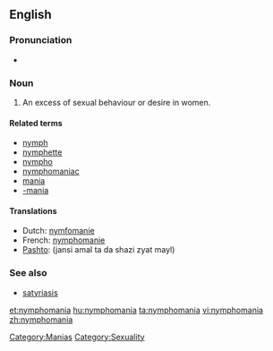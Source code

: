==English==

===Pronunciation===
* {{rhymes|eɪniə}}

===Noun===
{{en-noun|-}}

# An excess of sexual behaviour or desire in women.

====Related terms====
* [[nymph]]
* [[nymphette]]
* [[nympho]]
* [[nymphomaniac]]
* [[mania]]
* [[-mania]]

====Translations====
* Dutch: [[nymfomanie]] {{f}}
* French: [[nymphomanie]] {{f}}
* [[Pashto]]: {{fa-Arab|[[جنسي عمل ته د شزي زيات ميل]]}} (jansi amal ta da shazi zyat mayl)

===See also===
* [[satyriasis]]

[[Category:Manias]]
[[Category:Sexuality]]

[[et:nymphomania]]
[[hu:nymphomania]]
[[ta:nymphomania]]
[[vi:nymphomania]]
[[zh:nymphomania]]